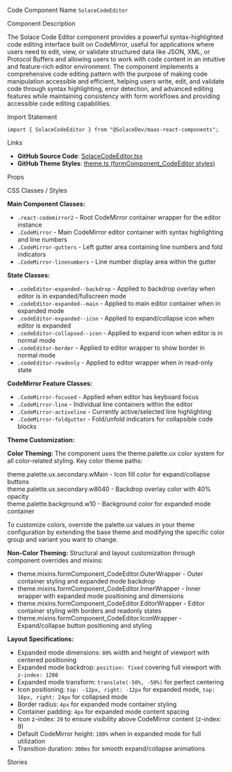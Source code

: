 
<Meta of={SolaceCodeEditorStories} />

<Title>Code Editor</Title>

<Description of={SolaceCodeEditorStories} />

<Subtitle>Code Component Name</Subtitle>
`SolaceCodeEditor`

<Subtitle>Component Description</Subtitle>

The Solace Code Editor component provides a powerful syntax-highlighted code editing interface built on CodeMirror, useful for applications where users need to edit, view, or validate structured data like JSON, XML, or Protocol Buffers and allowing users to work with code content in an intuitive and feature-rich editor environment. The component implements a comprehensive code editing pattern with the purpose of making code manipulation accessible and efficient, helping users write, edit, and validate code through syntax highlighting, error detection, and advanced editing features while maintaining consistency with form workflows and providing accessible code editing capabilities.

<Subtitle>Import Statement</Subtitle>

```tsx
import { SolaceCodeEditor } from "@SolaceDev/maas-react-components";
```

<Subtitle>Links</Subtitle>

- **GitHub Source Code**: [SolaceCodeEditor.tsx](https://github.com/SolaceDev/maas-react-components/blob/main/src/components/form/SolaceCodeEditor.tsx)
- **GitHub Theme Styles**: <a href="https://github.com/SolaceDev/maas-react-components/blob/main/src/resources/theme.ts#:~:text=formComponent_CodeEditor" target="_blank">theme.ts (formComponent_CodeEditor styles)</a>

<Subtitle>Props</Subtitle>

<ArgTypes of={SolaceCodeEditorStories} />

<Subtitle>CSS Classes / Styles</Subtitle>

**Main Component Classes:**

- `.react-codemirror2` - Root CodeMirror container wrapper for the editor instance
- `.CodeMirror` - Main CodeMirror editor container with syntax highlighting and line numbers
- `.CodeMirror-gutters` - Left gutter area containing line numbers and fold indicators
- `.CodeMirror-linenumbers` - Line number display area within the gutter

**State Classes:**

- `.codeEditor-expanded--backdrop` - Applied to backdrop overlay when editor is in expanded/fullscreen mode
- `.codeEditor-expanded--main` - Applied to main editor container when in expanded mode
- `.codeEditor-expanded--icon` - Applied to expand/collapse icon when editor is expanded
- `.codeEditor-collapsed--icon` - Applied to expand icon when editor is in normal mode
- `.codeEditor-border` - Applied to editor wrapper to show border in normal mode
- `.codeEditor-readonly` - Applied to editor wrapper when in read-only state

**CodeMirror Feature Classes:**

- `.CodeMirror-focused` - Applied when editor has keyboard focus
- `.CodeMirror-line` - Individual line containers within the editor
- `.CodeMirror-activeline` - Currently active/selected line highlighting
- `.CodeMirror-foldgutter` - Fold/unfold indicators for collapsible code blocks

**Theme Customization:**

**Color Theming:**
The component uses the theme.palette.ux color system for all color-related styling. Key color theme paths:

<div style={{ display: "flex", alignItems: "center", margin: "8px 0" }}>
	<div
		style={{
			width: "16px",
			height: "16px",
			backgroundColor: "#757575",
			border: "1px solid rgba(0,0,0,0.2)",
			borderRadius: "3px",
			marginRight: "8px"
		}}
	></div>
	<span>theme.palette.ux.secondary.wMain - Icon fill color for expand/collapse buttons</span>
</div>
<div style={{ display: "flex", alignItems: "center", margin: "8px 0" }}>
	<div
		style={{
			width: "16px",
			height: "16px",
			backgroundColor: "rgba(117, 117, 117, 0.4)",
			border: "1px solid rgba(0,0,0,0.2)",
			borderRadius: "3px",
			marginRight: "8px"
		}}
	></div>
	<span>theme.palette.ux.secondary.w8040 - Backdrop overlay color with 40% opacity</span>
</div>
<div style={{ display: "flex", alignItems: "center", margin: "8px 0" }}>
	<div
		style={{
			width: "16px",
			height: "16px",
			backgroundColor: "#FFFFFF",
			border: "1px solid rgba(0,0,0,0.2)",
			borderRadius: "3px",
			marginRight: "8px"
		}}
	></div>
	<span>theme.palette.background.w10 - Background color for expanded mode container</span>
</div>

To customize colors, override the palette.ux values in your theme configuration by extending the base theme and modifying the specific color group and variant you want to change.

**Non-Color Theming:**
Structural and layout customization through component overrides and mixins:

- theme.mixins.formComponent_CodeEditor.OuterWrapper - Outer container styling and expanded mode backdrop
- theme.mixins.formComponent_CodeEditor.InnerWrapper - Inner wrapper with expanded mode positioning and dimensions
- theme.mixins.formComponent_CodeEditor.EditorWrapper - Editor container styling with borders and readonly states
- theme.mixins.formComponent_CodeEditor.IconWrapper - Expand/collapse button positioning and styling

**Layout Specifications:**

- Expanded mode dimensions: `80%` width and height of viewport with centered positioning
- Expanded mode backdrop: `position: fixed` covering full viewport with `z-index: 1200`
- Expanded mode transform: `translate(-50%, -50%)` for perfect centering
- Icon positioning: `top: -12px, right: -12px` for expanded mode, `top: 16px, right: 24px` for collapsed mode
- Border radius: `4px` for expanded mode container styling
- Container padding: `4px` for expanded mode content spacing
- Icon z-index: `20` to ensure visibility above CodeMirror content (z-index: 9)
- Default CodeMirror height: `100%` when in expanded mode for full utilization
- Transition duration: `300ms` for smooth expand/collapse animations

<Subtitle>Stories</Subtitle>

<CustomStories />
